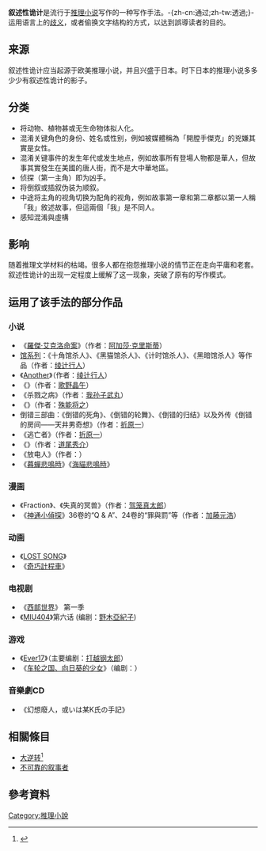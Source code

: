 {{original research|time=2011-05-01T14:50:53+00:00}}
{{NoteTA
| G1 = Anime
| G2 = Games
| G3 = TV
| G4 = JP Show
}}
'''叙述性诡计'''是流行于[[推理小说|推理小说]]写作的一种写作手法。-{zh-cn:通过;zh-tw:透過;}-运用语言上的[[歧义|歧义]]，或者偷换文字结构的方式，以达到誤導读者的目的。

==来源==
叙述性诡计应当起源于欧美推理小说，并且兴盛于日本。时下日本的推理小说多多少少有叙述性诡计的影子。

==分类==
* 将动物、植物甚或无生命物体拟人化。
* 混淆关键角色的身份、姓名或性别，例如被媒體稱為「開膛手傑克」的兇嫌其實是女性。
* 混淆关键事件的发生年代或发生地点，例如故事所有登場人物都是華人，但故事其實發生在美國的唐人街，而不是大中華地區。
* 侦探（第一主角）即为凶手。
* 将倒叙或插叙伪装为顺叙。
* 中途将主角的视角切换为配角的视角，例如故事第一章和第二章都以第一人稱「我」敘述故事，但這兩個「我」是不同人。
* 感知混淆與虛構

==影响==
随着推理文学材料的枯竭。很多人都在抱怨推理小说的情节正在走向平庸和老套。叙述性诡计的出现一定程度上缓解了这一现象，突破了原有的写作模式。
== 运用了该手法的部分作品 ==
{{Unreferencedsect|time=2020-09-08T17:59:03+00:00}}
=== 小说 ===
*《[[羅傑·艾克洛命案|羅傑·艾克洛命案]]》（作者：[[阿加莎·克里斯蒂|阿加莎·克里斯蒂]]）
*[[馆系列|馆系列]]：《十角馆杀人》、《黑猫馆杀人》、《计时馆杀人》、《黑暗馆杀人》等作品（作者：[[绫辻行人|绫辻行人]]）
*《[[Another|Another]]》（作者：[[绫辻行人|绫辻行人]]）
*《{{link-ja|樱花抽芽时，想你|葉桜の季節に君を想うということ}}》（作者：[[歌野晶午|歌野晶午]]）
*《杀戮之病》（作者：[[我孙子武丸|我孙子武丸]]）
*《{{link-ja|剪刀男|ハサミ男}}》（作者：[[殊能将之|殊能将之]]）
*倒错三部曲：《倒错的死角》、《倒错的轮舞》、《倒错的归结》以及外传《倒错的房间——天井男奇想》（作者：[[折原一|折原一]]）
*《逃亡者》（作者：[[折原一|折原一]]）
*《{{link-ja|向日葵不开的夏天|向日葵の咲かない夏}}》（作者：[[道尾秀介|道尾秀介]]）
*《放电人》（作者：{{link-ja|咏坂雄二|詠坂雄二}}）
*《[[暮蟬悲鳴時|暮蟬悲鳴時]]》《[[海貓悲鳴時|海貓悲鳴時]]》

=== 漫画 ===
*《Fraction》、《失真的冥兽》（作者：[[驾笼真太郎|驾笼真太郎]]）
*《[[神通小偵探|神通小偵探]]》36卷的“Q & A”、24卷的“罪與罰”等（作者：[[加藤元浩|加藤元浩]]）

=== 动画 ===
*《[[LOST_SONG|LOST SONG]]》
*《[[奇巧計程車|奇巧計程車]]》

=== 电视剧 ===
*《[[西部世界|西部世界]]》 第一季
*《[[MIU404|MIU404]]》第六话 (编剧：[[野木亞紀子|野木亞紀子]])
=== 游戏 ===
*《[[Ever17|Ever17]]》（主要编剧：[[打越钢太郎|打越钢太郎]]）
*《[[车轮之国、向日葵的少女|车轮之国、向日葵的少女]]》（编剧：{{link-ja|るーすぼーい|}}）
=== 音樂劇CD ===
*《幻想廢人，或いは某K氏の手記》

==相關條目==
*[[大逆转|大逆转]]<ref>{{cite web | url=http://site.douban.com/widget/notes/1486775/note/190715928/ | title=隨口聊聊「不能說的詭計」 | accessdate=2012-05-15 | archive-date=2016-12-21 | archive-url=https://web.archive.org/web/20161221170820/https://site.douban.com/widget/notes/1486775/note/190715928/ | dead-url=no }}</ref>
*[[不可靠的叙事者|不可靠的叙事者]]

== 參考資料 ==
{{reflist}}

{{推理小說}}
[[Category:推理小說|Category:推理小說]]